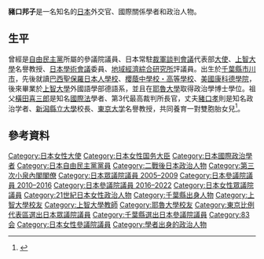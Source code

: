 {{Infobox officeholder
|name = 猪口 邦子
|original_name = 横田 邦子
|native_name_lang = 
|image =Kuniko Inoguchi cropped.jpg
|imagesize = 
|country = {{JPN}}
|office          = {{JPN}}第1任{{link-ja|內閣府特命擔當大臣（少子化·男女共同參與擔當）|内閣府特命担当大臣（少子化・男女共同参画担当）|內閣府特命擔當大臣<br>（少子化·男女共同參與）}}
|term_start      = 2005年10月31日
|term_end         = 2006年9月26日
|primeminister    = [[小泉純一郎|小泉純一郎]]
|predecessor      = {{link-ja|南野知惠子|南野知惠子}}（{{link-ja|內閣府特命擔當大臣（青少年育成及少子化對策擔當）|内閣府特命担当大臣（青少年育成及び少子化対策担当）|青少年·少子化}}）<br/>[[細田博之|細田博之]]（{{link-ja|內閣府特命擔當大臣（男女共同參與擔當）|内閣府特命担当大臣（男女共同参画担当）|男女共同參與}}）
|successor        = [[高市早苗|高市早苗]]
| office2 = {{JPN}}[[參議院_(日本)|參議院]]議員
|term_start2  = 2010年7月26日
|term_end2   = 
|predecessor2 = 
|successor2   = 
|constituency2= [[千葉縣選舉區|千葉縣選舉區]]
| office3 = {{JPN}}[[眾議院_(日本)|眾議院]]議員
|term_start3  = 2005年9月11日
|term_end3   = 2009年7月21日
|predecessor3 = 
|successor3   = 
|constituency3= [[比例東京區|比例東京區]]
| office4 = 日本駐[[裁軍談判會議|裁軍談判會議]]代表處代表
| term_start4 = 2002年
| term_end4 = 2004年
|1blankname4    = {{nowrap|[[外務大臣_(日本)|外務大臣]]}}
|1namedata4     = [[川口順子|川口順子]]
| predecessor4 = {{link-ja|登誠一郎|登誠一郎}}
| successor4 = {{link-ja|美根慶樹|美根慶樹}}
|birth_date = {{birth date and age|1952|5|3}}
|birth_place = {{JPN}}[[千葉縣|千葉縣]][[市川市|市川市]]
|native_place = 
|residence_place={{JPN}}[[東京都|東京都]][[文京区|文京区]][[小石川|小石川]]
|parents = 
|relatives = {{link-ja|横田喜三郎|横田喜三郎}}（祖父）
|spouse = [[猪口孝|猪口孝]]
|party = [[自由民主党_(日本)|自由民主黨]]
|alma_mater = [[上智大学|上智大学]]外国語学部<br/>[[耶魯大學|耶魯大學]]政治科学研究院
|occupation = [[上智大学|上智大学]]法学部[[教授|教授]]（[[國際關係学|國際關係学]]）<br>[[外交官|外交官]]
|website = [http://www.kunikoinoguchi.jp 官方网站]
}}
'''豬口邦子'''{{BD|1952年|5月3日|||Inoguchi, Kuniko}}是一名知名的[[日本|日本]]外交官、國際關係學者和政治人物。

==生平==
曾經是[[自由民主黨|自由民主黨]]所屬的參議院議員、日本常駐[[裁軍談判會議|裁軍談判會議]]代表部[[大使|大使]]、[[上智大學|上智大學]]名譽教授、[[日本學術會議|日本學術會議]]委員、[[地域經濟綜合研究所|地域經濟綜合研究所]]評議員。出生於[[千葉縣|千葉縣]][[市川市|市川市]]，先後就讀[[巴西|巴西]][[聖保羅日本人學校|聖保羅日本人學校]]、[[櫻蔭中學校・高等學校|櫻蔭中學校・高等學校]]、[[美國|美國]][[康科德學院|康科德學院]]，後來畢業於[[上智大學|上智大學]]外國語學部德語系，並且在[[耶魯大學|耶魯大學]]取得政治學博士學位。祖父[[橫田喜三郎|橫田喜三郎]]是知名[[國際法|國際法]]學者、第3代最高裁判所長官，丈夫[[豬口孝|豬口孝]]則是知名政治学者、[[新潟縣立大學|新潟縣立大學]]校長、[[東京大学|東京大学]]名譽教授，共同養育一對雙胞胎女兒<ref>{{Cite web |url=http://big5.huaxia.com/xw/gj/00190084.html |title=日本欲“更好利用聯合國”　推舉豬口邦子接替安南 |access-date=2016-04-23 |archive-date=2019-03-31 |archive-url=https://web.archive.org/web/20190331121737/http://big5.huaxia.com/xw/gj/00190084.html |dead-url=no }}</ref>。

==參考資料==
{{reflist}}

{{第三次小泉內閣}}

{{DEFAULTSORT:Inoguchi Kuniko}}
[[Category:日本女性大使|Category:日本女性大使]]
[[Category:日本女性国务大臣|Category:日本女性国务大臣]]
[[Category:日本國際政治學者|Category:日本國際政治學者]]
[[Category:日本自由民主黨黨員|Category:日本自由民主黨黨員]]
[[Category:二戰後日本政治人物|Category:二戰後日本政治人物]]
[[Category:第三次小泉內閣閣僚|Category:第三次小泉內閣閣僚]]
[[Category:日本眾議院議員_2005–2009|Category:日本眾議院議員 2005–2009]]
[[Category:日本參議院議員_2010–2016|Category:日本參議院議員 2010–2016]]
[[Category:日本參議院議員_2016–2022|Category:日本參議院議員 2016–2022]]
[[Category:日本女性眾議院議員|Category:日本女性眾議院議員]]
[[Category:21世紀日本女性政治人物|Category:21世紀日本女性政治人物]]
[[Category:千葉縣出身人物|Category:千葉縣出身人物]]
[[Category:上智大學校友|Category:上智大學校友]]
[[Category:上智大學教師|Category:上智大學教師]]
[[Category:耶魯大學校友|Category:耶魯大學校友]]
[[Category:東京比例代表區選出日本眾議院議員|Category:東京比例代表區選出日本眾議院議員]]
[[Category:千葉縣選出日本參議院議員|Category:千葉縣選出日本參議院議員]]
[[Category:83会|Category:83会]]
[[Category:日本女性參議院議員|Category:日本女性參議院議員]]
[[Category:學者出身的政治人物|Category:學者出身的政治人物]]